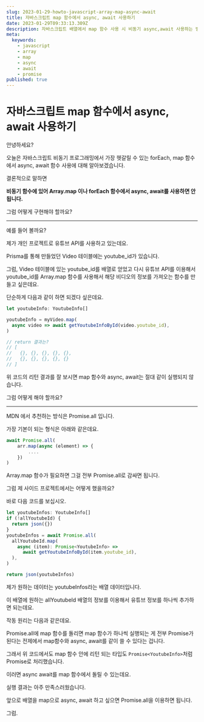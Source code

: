```yaml
---
slug: 2023-01-29-howto-javascript-array-map-async-await
title: 자바스크립트 map 함수에서 async, await 사용하기
date: 2023-01-29T09:33:13.309Z
description: 자바스크립트 배열에서 map 함수 사용 시 비동기 async,await 사용하는 방법
meta:
  keywords:
    - javascript
    - array
    - map
    - async
    - await
    - promise
published: true
---
```


# 자바스크립트 map 함수에서 async, await 사용하기

안녕하세요?

오늘은 자바스크립트 비동기 프로그래밍에서 가장 헷갈릴 수 있는 forEach, map 함수에서 async, await 함수 사용에 대해 알아보겠습니다.

결론적으로 말하면

**비동기 함수에 있어 Array.map 이나 forEach 함수에서 async, await를 사용하면 안 됩니다.**

그럼 어떻게 구현해야 할까요?

---

예를 들어 볼까요?

제가 개인 프로젝트로 유튜브 API를 사용하고 있는데요.

Prisma를 통해 만들었던 Video 테이블에는 youtube_id가 있습니다.

그럼, Video 테이블에 있는 youtube_id를 배열로 얻었고 다시 유튜브 API를 이용해서 youtube_id를 Array.map 함수를 사용해서 해당 비디오의 정보를 가져오는 함수를 만들고 싶은데요.

단순하게 다음과 같이 하면 되겠다 싶은데요.

```js
let youtubeInfo: YoutubeInfo[]

youtubeInfo = myVideo.map(
  async video => await getYoutubeInfoById(video.youtube_id),
)

// return 결과는?
// [
//   {}, {}, {}, {}, {},
//   {}, {}, {}, {}, {}
// ]
```

위 코드의 리턴 결과를 잘 보시면 map 함수와 async, await는 절대 같이 실행되지 않습니다.

그럼 어떻게 해야 할까요?

---

MDN 에서 추천하는 방식은 Promise.all 입니다.

가장 기본이 되는 형식은 아래와 같은데요.

```js
await Promise.all(
    arr.map(async (element) => {
        ....
    })
)
```

Array.map 함수가 필요하면 그걸 전부 Promise.all로 감싸면 됩니다.

그럼 제 사이드 프로젝트에서는 어떻게 했을까요?

바로 다음 코드를 보십시오.

```js
let youtubeInfos: YoutubeInfo[]
if (!allYoutubeId) {
  return json({})
}
youtubeInfos = await Promise.all(
  allYoutubeId.map(
    async (item): Promise<YoutubeInfo> =>
      await getYoutubeInfoById(item.youtube_id),
  ),
)

return json(youtubeInfos)
```

제가 원하는 데이터는 youtubeInfos라는 배열 데이터입니다.

이 배열에 원하는 allYoutubeId 배열의 정보를 이용해서 유튜브 정보를 하나씩 추가하면 되는데요.

작동 원리는 다음과 같은데요.

Promise.all에 map 함수를 돌리면 map 함수가 하나씩 실행되는 게 전부 Promise가 된다는 전제에서 map함수와 async, await를 같이 쓸 수 있다는 겁니다.

그래서 위 코드에서도 map 함수 안에 리턴 되는 타입도 `Promise<YoutubeInfo>`처럼 Promise로 처리했습니다.

이러면 async await를 map 함수에서 돌릴 수 있는데요.

실행 결과는 아주 만족스러웠습니다.

앞으로 배열을 map으로 async, await 하고 싶으면 Promise.all을 이용하면 됩니다.

그럼.

